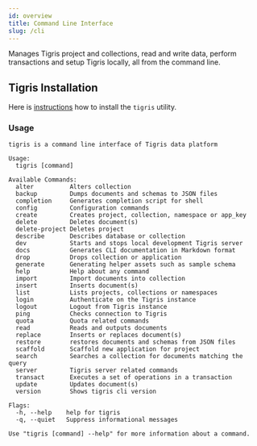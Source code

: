 ```yaml
---
id: overview
title: Command Line Interface
slug: /cli
---
```


Manages Tigris project and collections, read and write data, perform
transactions and setup Tigris locally, all from the command line.

## Tigris Installation

Here is [instructions](installation.mdx) how to install the `tigris` utility.

### Usage

```shell
tigris is a command line interface of Tigris data platform

Usage:
  tigris [command]

Available Commands:
  alter          Alters collection
  backup         Dumps documents and schemas to JSON files
  completion     Generates completion script for shell
  config         Configuration commands
  create         Creates project, collection, namespace or app_key
  delete         Deletes document(s)
  delete-project Deletes project
  describe       Describes database or collection
  dev            Starts and stops local development Tigris server
  docs           Generates CLI documentation in Markdown format
  drop           Drops collection or application
  generate       Generating helper assets such as sample schema
  help           Help about any command
  import         Import documents into collection
  insert         Inserts document(s)
  list           Lists projects, collections or namespaces
  login          Authenticate on the Tigris instance
  logout         Logout from Tigris instance
  ping           Checks connection to Tigris
  quota          Quota related commands
  read           Reads and outputs documents
  replace        Inserts or replaces document(s)
  restore        restores documents and schemas from JSON files
  scaffold       Scaffold new application for project
  search         Searches a collection for documents matching the query
  server         Tigris server related commands
  transact       Executes a set of operations in a transaction
  update         Updates document(s)
  version        Shows tigris cli version

Flags:
  -h, --help    help for tigris
  -q, --quiet   Suppress informational messages

Use "tigris [command] --help" for more information about a command.
```
